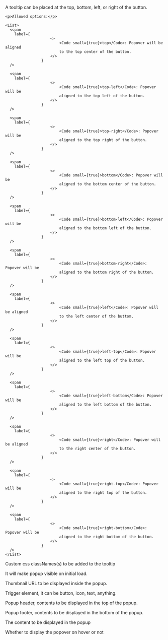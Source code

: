 
<PackageInstallGuide packageName="@wpmudev/sui-popover" />

<Section title="Props" border={true}>
  <PropSection title="placement" type="string" defaultValue="top">
    <p>
      A tooltip can be placed at the top, bottom, left, or right of the
      button.
    </p>

    <p>Allowed options:</p>

    <List>
      <span
        label={
						<>
							<Code small={true}>top</Code>: Popover will be aligned
							to the top center of the button.
						</>
					}
      />

      <span
        label={
						<>
							<Code small={true}>top-left</Code>: Popover will be
							aligned to the top left of the button.
						</>
					}
      />

      <span
        label={
						<>
							<Code small={true}>top-right</Code>: Popover will be
							aligned to the top right of the button.
						</>
					}
      />

      <span
        label={
						<>
							<Code small={true}>bottom</Code>: Popover will be
							aligned to the bottom center of the button.
						</>
					}
      />

      <span
        label={
						<>
							<Code small={true}>bottom-left</Code>: Popover will be
							aligned to the bottom left of the button.
						</>
					}
      />

      <span
        label={
						<>
							<Code small={true}>bottom-right</Code>: Popover will be
							aligned to the bottom right of the button.
						</>
					}
      />

      <span
        label={
						<>
							<Code small={true}>left</Code>: Popover will be aligned
							to the left center of the buttom.
						</>
					}
      />

      <span
        label={
						<>
							<Code small={true}>left-top</Code>: Popover will be
							aligned to the left top of the button.
						</>
					}
      />

      <span
        label={
						<>
							<Code small={true}>left-bottom</Code>: Popover will be
							aligned to the left bottom of the button.
						</>
					}
      />

      <span
        label={
						<>
							<Code small={true}>right</Code>: Popover will be aligned
							to the right center of the button.
						</>
					}
      />

      <span
        label={
						<>
							<Code small={true}>right-top</Code>: Popover will be
							aligned to the right top of the button.
						</>
					}
      />

      <span
        label={
						<>
							<Code small={true}>right-bottom</Code>: Popover will be
							aligned to the right bottom of the button.
						</>
					}
      />
    </List>
  </PropSection>

  <PropSection title="className" type="string">
    <p>Custom css classNames(s) to be added to the tooltip</p>
  </PropSection>

  <PropSection title="isOpen" type="boolean" defaultValue="false">
    <p>
      It will make popup visible on initial load.
    </p>
  </PropSection>

  <PropSection title="image" type="string">
    <p>
      Thumbnail URL to be displayed inside the popup.
    </p>
  </PropSection>

  <PropSection title="trigger" type="React Node" defaultValue="Open Popup">
    <p>
      Trigger element, it can be button, icon, text, anything.
    </p>
  </PropSection>

  <PropSection title="header" type="React Node">
    <p>
      Popup header, contents to be displayed in the top of the popup.
    </p>
  </PropSection>

  <PropSection title="footer" type="React Node">
    <p>
      Popup footer, contents to be displayed in the bottom of the popup.
    </p>
  </PropSection>

  <PropSection title="children" type="React Node">
    <p>
      The content to be displayed in the popup
    </p>
  </PropSection>

  <PropSection title="displayOnHover" type="React Node" defaultValue="false">
    <p>
      Whether to display the popover on hover or not
    </p>
  </PropSection>
</Section>

<CommonPropsNotice />
